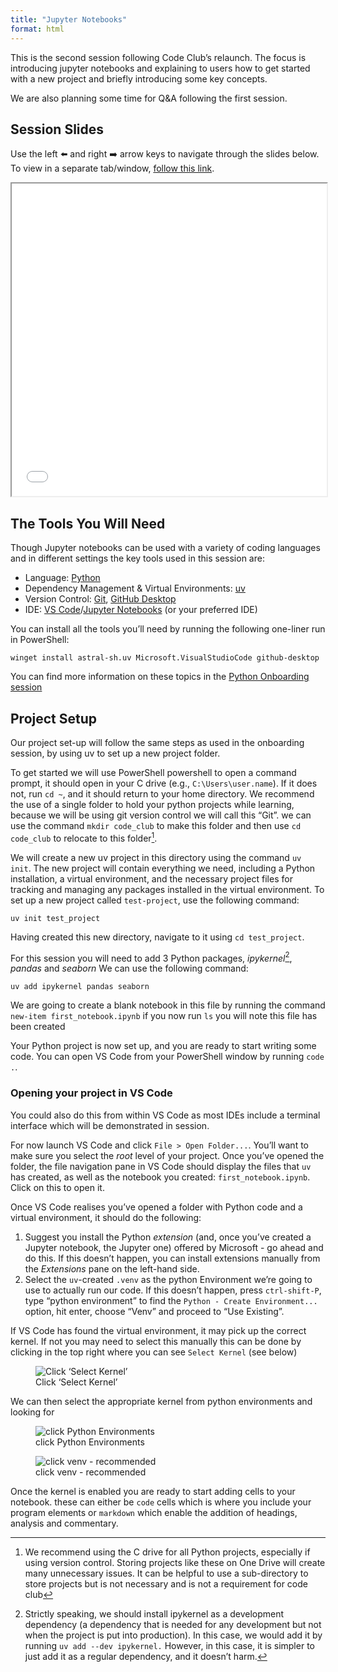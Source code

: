 ```yaml
---
title: "Jupyter Notebooks"
format: html
---
```


This is the second session following Code Club's relaunch. The focus is introducing jupyter notebooks and explaining to users how to get started with a new project and briefly introducing some key concepts. 

We are also planning some time for Q&A following the first session.

## Session Slides

Use the left ⬅️ and right ➡️ arrow keys to navigate through the slides below. To view in a separate tab/window, [follow this link](slides.html){target="_blank"}.

<iframe src="slides.html" height="500" width="100%"></iframe>

## The Tools You Will Need

Though Jupyter notebooks can be used with a variety of coding languages and in different settings the key tools used in this session are:

- Language: [Python](https://www.python.org/)
- Dependency Management & Virtual Environments: [uv](https://docs.astral.sh/uv/)
- Version Control: [Git](https://git-scm.com/), [GitHub Desktop](https://github.com/apps/desktop)
- IDE: [VS Code](https://code.visualstudio.com/)/[Jupyter Notebooks](https://jupyter.org/) (or your preferred IDE)

You can install all the tools you'll need by running the following one-liner run in PowerShell:

`winget install astral-sh.uv Microsoft.VisualStudioCode github-desktop`

You can find more information on these topics in the [Python Onboarding session](../01-onboarding/)

## Project Setup

Our project set-up will follow the same steps as used in the onboarding session, by using uv to set up a new project folder.

To get started we will use PowerShell powershell to open a command prompt, it should open in your C drive (e.g., `C:\Users\user.name`). If it does not, run `cd ~`, and it should return to your home directory. We recommend the use of a single folder to hold your python projects while learning, because we will be using git version control we will call this "Git". we can use the command `mkdir code_club` to make this folder and then use `cd code_club` to relocate to this folder[^Dir].


We will create a new uv project in this directory using the command `uv init`. The new project will contain everything we need, including a Python installation, a virtual environment, and the necessary project files for tracking and managing any packages installed in the virtual environment. To set up a new project called `test-project`, use the following command: 

`uv init test_project`

Having created this new directory, navigate to it using `cd test_project`. 

For this session you will need to add 3 Python packages, *ipykernel*[^Dependencies], *pandas* and *seaborn* We can use the following command:

`uv add ipykernel pandas seaborn`

We are going to create a blank notebook in this file by running the command `new-item first_notebook.ipynb` if you now run `ls` you will note this file has been created

Your Python project is now set up, and you are ready to start writing some code. You can open VS Code from your PowerShell window by running `code .`.

[^Dir]:

We recommend using the C drive for all Python projects, especially if using version control. Storing projects like these on One Drive will create many unnecessary issues. It can be helpful to use a sub-directory to store projects but is not necessary and is not a requirement for code club

[^Dependencies]:

Strictly speaking, we should install ipykernel as a development dependency (a dependency that is needed for any development but not when the project is put into production). In this case, we would add it by running `uv add --dev ipykernel.` However, in this case, it is simpler to just add it as a regular dependency, and it doesn't harm.

### Opening your project in VS Code

You could also do this from within VS Code as most IDEs include a terminal interface which will be demonstrated in session.

For now launch VS Code and click `File > Open Folder...`. You'll want to make sure you select the *root* level of your project. Once you've opened the folder, the file navigation pane in VS Code should display the files that `uv` has created, as well as the notebook you created: `first_notebook.ipynb`. Click on this to open it.

Once VS Code realises you've opened a folder with Python code and a virtual environment, it should do the following:

1. Suggest you install the Python *extension* (and, once you've created a Jupyter notebook, the Jupyter one) offered by Microsoft - go ahead and do this. If this doesn't happen, you can install extensions manually from the *Extensions* pane on the left-hand side.
2. Select the `uv`-created `.venv` as the python Environment we're going to use to actually run our code. If this doesn't happen, press `ctrl-shift-P`, type "python environment" to find the `Python - Create Environment...` option, hit enter, choose "Venv" and proceed to "Use Existing".

If VS Code has found the virtual environment, it may pick up the correct kernel. If not you may need to select this manually this can be done by clicking in the top right where you can see `Select Kernel` (see below)

![Click 'Select Kernel'](images/img1_SelectKernel.png)

We can then select the appropriate kernel from python environments and looking for 

![click Python Environments](images/img2_PythonEnv.png)

![click venv - recommended](images/img3_RecVenv.png)

Once the kernel is enabled you are ready to start adding cells to your notebook. these can either be `code` cells which is where you include your program elements or `markdown` which enable the addition of headings, analysis and commentary.
